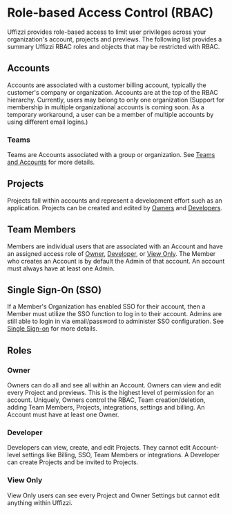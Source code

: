 # Role-based Access Control (RBAC)

Uffizzi provides role-based access to limit user privileges across your organization's account, projects and previews. The following list provides a summary Uffizzi RBAC roles and objects that may be restricted with RBAC.   

## Accounts

Accounts are associated with a customer billing account, typically the customer's company or organization. Accounts are at the top of the RBAC hierarchy. Currently, users may belong to only one organization (Support for membership in multiple organizational accounts is coming soon. As a temporary workaround, a user can be a member of multiple accounts by using different email logins.)  

### Teams

Teams are Accounts associated with a group or organization. See [Teams and Accounts](/cloud/teams-and-accounts) for more details.

## Projects  

Projects fall within accounts and represent a development effort such as an application. Projects can be created and edited by [Owners](#owner) and [Developers](#developer).  

## Team Members

Members are individual users that are associated with an Account and have an assigned access role of [Owner](#owner), [Developer](#developer), or [View Only](#view-only). The Member who creates an Account is by default the Admin of that account. An account must always have at least one Admin.

## Single Sign-On (SSO)

If a Member's Organization has enabled SSO for their account, then a Member must utilize the SSO function to log in to their account. Admins are still able to login in via email/password to administer SSO configuration. See [Single Sign-on](/cloud/sso) for more details.

## Roles 

### Owner  
Owners can do all and see all within an Account. Owners can view and edit every Project and previews. This is the highest level of permission for an account. Uniquely, Owners control the RBAC, Team creation/deletion, adding Team Members, Projects, integrations, settings and billing. An Account must have at least one Owner.

### Developer  
Developers can view, create, and edit Projects. They cannot edit Account-level settings like Billing, SSO, Team Members or integrations. A Developer can create Projects and be invited to Projects.  

### View Only    
View Only users can see every Project and Owner Settings but cannot edit anything within Uffizzi.